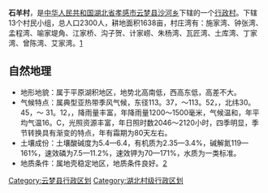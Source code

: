 '''石羊村'''，是[[中华人民共和国|中华人民共和国]][[湖北省|湖北省]][[孝感市|孝感市]][[云梦县|云梦县]][[沙河乡|沙河乡]]下辖的一个[[行政村|行政村]]。下辖13个村民小组，总人口2300人，耕地面积1638亩，村庄湾有：施家湾、钟张湾、孟程湾、喻家堤角、江家桥、沟子贺、计家崂、朱杨湾、瓦匠湾、土库湾、丁家湾、曾陈湾、艾家湾。[http://www.yunmeng.gov.cn/sh/xxcz/sycc/200808/24.html] {{Wayback|url=http://www.yunmeng.gov.cn/sh/xxcz/sycc/200808/24.html |date=20160307062840 }}

== 自然地理 ==
*地形地貌：属于平原湖积地区，地势北高南低，西高东低，高差不大。
*气候特点：属典型亚热带季风气候，东径113。37，～113。52，，北纬30。45，～ 31。12，，降雨量丰富，年降雨量1200～1500毫米，气候温和，年平均气温16。C，光照资源丰富，年日照时数2046～2120小时，四季明显，季节转换具有渐变的特点，年有霜期为80天左右。
*土壤成份：土壤酸碱度为5.4—6.4，有机质为2.35—3.4%，碱解氮119—161%，速效磷为7.5—11.2%，速效钾为70—171%，水质为一类标准。
*地质条件：属地壳稳定地区，地质条件良好。[http://www.yunmeng.gov.cn/sh/jk/zrdl/200808/2.html] {{Wayback|url=http://www.yunmeng.gov.cn/sh/jk/zrdl/200808/2.html |date=20160307010824 }}

[[Category:云梦县行政区划|Category:云梦县行政区划]]
[[Category:湖北村级行政区划|Category:湖北村级行政区划]]